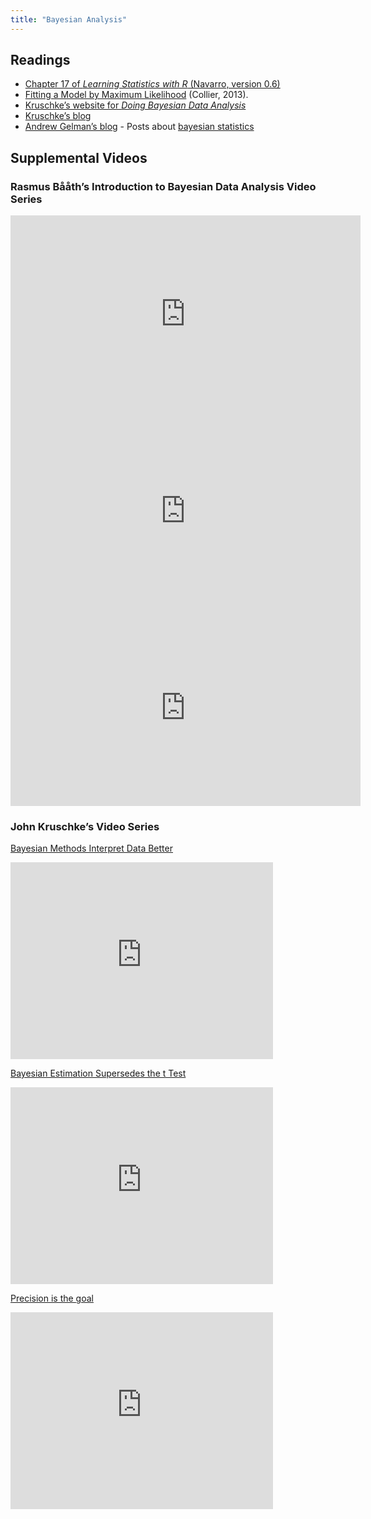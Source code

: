 ```yaml
---
title: "Bayesian Analysis"
---
```



## Readings

* [Chapter 17 of *Learning Statistics with R* (Navarro, version 0.6)](/resource/lsr-0.6.pdf)
* [Fitting a Model by Maximum Likelihood](https://www.r-bloggers.com/fitting-a-model-by-maximum-likelihood/) (Collier, 2013).
* [Kruschke's website for *Doing Bayesian Data Analysis*](https://sites.google.com/site/doingbayesiandataanalysis/)
* [Kruschke's blog](http://doingbayesiandataanalysis.blogspot.com/)
* [Andrew Gelman's blog](http://andrewgelman.com/) - Posts about [bayesian statistics](http://andrewgelman.com/category/bayesian-statistics/)

## Supplemental Videos

### Rasmus B&aring;&aring;th's Introduction to Bayesian Data Analysis Video Series

<iframe width="560" height="315" src="https://www.youtube.com/embed/3OJEae7Qb_o" frameborder="0" allow="accelerometer; autoplay; encrypted-media; gyroscope; picture-in-picture" allowfullscreen></iframe>

<iframe width="560" height="315" src="https://www.youtube.com/embed/mAUwjSo5TJE" frameborder="0" allow="accelerometer; autoplay; encrypted-media; gyroscope; picture-in-picture" allowfullscreen></iframe>

<iframe width="560" height="315" src="https://www.youtube.com/embed/Ie-6H_r7I5A" frameborder="0" allow="accelerometer; autoplay; encrypted-media; gyroscope; picture-in-picture" allowfullscreen></iframe>

### John Kruschke's Video Series

[Bayesian Methods Interpret Data Better](https://www.youtube.com/watch?v=YyohWpjl6KU)

<iframe width="420" height="315" src="https://www.youtube.com/embed/YyohWpjl6KU" frameborder="0" allowfullscreen></iframe>

[Bayesian Estimation Supersedes the t Test](https://www.youtube.com/watch?v=fhw1j1Ru2i0)

<iframe width="420" height="315" src="https://www.youtube.com/embed/fhw1j1Ru2i0" frameborder="0" allowfullscreen></iframe>

[Precision is the goal](https://www.youtube.com/watch?v=lh5btlAvrLs)

<iframe width="420" height="315" src="https://www.youtube.com/embed/lh5btlAvrLs" frameborder="0" allowfullscreen></iframe>

